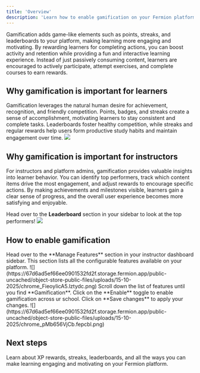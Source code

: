 ```yaml
---
title: 'Overview'
description: 'Learn how to enable gamification on your Fermion platform to increase engagement, retention, and learner motivation.'
---
```


Gamification adds game-like elements such as points, streaks, and leaderboards to your platform, making learning more engaging and motivating. By rewarding learners for completing actions, you can boost activity and retention while providing a fun and interactive learning experience. Instead of just passively consuming content, learners are encouraged to actively participate, attempt exercises, and complete courses to earn rewards.

## Why gamification is important for learners
Gamification leverages the natural human desire for achievement, recognition, and friendly competition. Points, badges, and streaks create a sense of accomplishment, motivating learners to stay consistent and complete tasks. Leaderboards foster healthy competition, while streaks and regular rewards help users form productive study habits and maintain engagement over time.
![](https://67d6ad5ef66ee0901532fd2f.storage.fermion.app/public-uncached/object-store-public-files/uploads/15-10-2025/YL4atfjEvw.amhxkx.png)

## Why gamification is important for instructors
For instructors and platform admins, gamification provides valuable insights into learner behavior. You can identify top performers, track which content items drive the most engagement, and adjust rewards to encourage specific actions. By making achievements and milestones visible, learners gain a clear sense of progress, and the overall user experience becomes more satisfying and enjoyable.

Head over to the **Leaderboard** section in your sidebar to look at the top performers!
![](https://67d6ad5ef66ee0901532fd2f.storage.fermion.app/public-uncached/object-store-public-files/uploads/15-10-2025/0sXLlZKhhK.qtfzfv.png)

## How to enable gamification 


<Steps>
  <Step title="Access manage features">
    Head over to the **Manage Features** section in your instructor dashboard sidebar. This section lists all the configurable features available on your platform.
    ![](https://67d6ad5ef66ee0901532fd2f.storage.fermion.app/public-uncached/object-store-public-files/uploads/15-10-2025/chrome_FieoyIicA5.lztydc.png)
  </Step>

  <Step title="Locate Gamification and enable it">
    Scroll down the list of features until you find **Gamification**.  Click on the **Enable** toggle to enable gamification across ur school. Click on **Save changes** to apply your changes.
    ![](https://67d6ad5ef66ee0901532fd2f.storage.fermion.app/public-uncached/object-store-public-files/uploads/15-10-2025/chrome_pMb656VjCb.fepcbl.png)
  </Step>

</Steps>

## Next steps

<Columns cols={1}>

  <Card title="Explore Gamification Features" href="/gamification/features">
    Learn about XP rewards, streaks, leaderboards, and all the ways you can make learning engaging and motivating on your Fermion platform.
  </Card>

</Columns>

